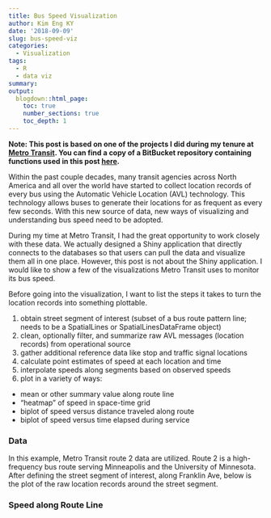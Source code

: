 ```yaml
---
title: Bus Speed Visualization
author: Kim Eng KY
date: '2018-09-09'
slug: bus-speed-viz
categories:
  - Visualization
tags:
  - R
  - data viz
summary: 
output:
  blogdown::html_page:
    toc: true
    number_sections: true
    toc_depth: 1
---
```


**Note: This post is based on one of the projects I did during my tenure at [Metro Transit](metrotransit.org). You can find a copy of a BitBucket repository containing functions used in this post [here](https://bitbucket.org/metrotransitsi/speed-calculation/src/master/).**

Within the past couple decades, many transit agencies across North America and all over the world have started to collect location records of every bus using the Automatic Vehicle Location (AVL) technology. This technology allows buses to generate their locations for as frequent as every few seconds. With this new source of data, new ways of visualizing and understanding bus speed need to be adopted. 

During my time at Metro Transit, I had the great opportunity to work closely with these data. We actually designed a Shiny application that directly connects to the databases so that users can pull the data and visualize them all in one place. However, this post is not about the Shiny application. I would like to show a few of the visualizations Metro Transit uses to monitor its bus speed.

Before going into the visualization, I want to list the steps it takes to turn the location records into something plottable.

1. obtain street segment of interest (subset of a bus route pattern line; needs to be a SpatialLines or SpatialLinesDataFrame object)
2. clean, optionally filter, and summarize raw AVL messages (location records) from operational source
3. gather additional reference data like stop and traffic signal locations
4. calculate point estimates of speed at each location and time
5. interpolate speeds along segments based on observed speeds
6. plot in a variety of ways:
  + mean or other summary value along route line
  + "heatmap" of speed in space-time grid
  + biplot of speed versus distance traveled along route
  + biplot of speed versus time elapsed during service
  
### Data

In this example, Metro Transit route 2 data are utilized. Route 2 is a high-frequency bus route serving Minneapolis and the University of Minnesota. After defining the street segment of interest, along Franklin Ave, below is the plot of the raw location records around the street segment. 


### Speed along Route Line

